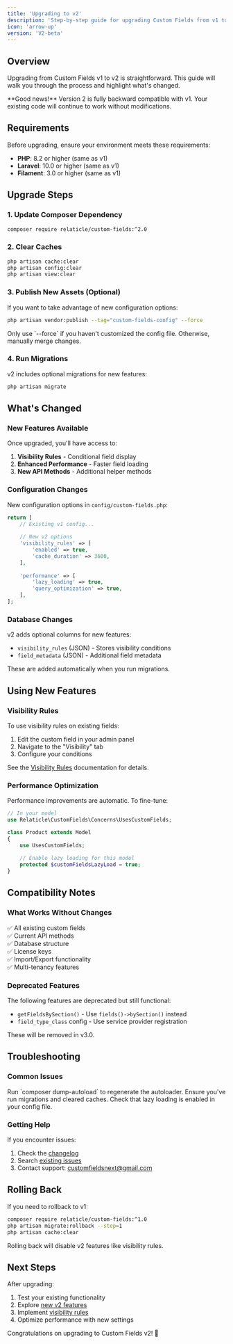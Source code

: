 ```yaml
---
title: 'Upgrading to v2'
description: 'Step-by-step guide for upgrading Custom Fields from v1 to v2'
icon: 'arrow-up'
version: 'V2-beta'
---
```


## Overview

Upgrading from Custom Fields v1 to v2 is straightforward. This guide will walk you through the process and highlight what's changed.

<Info>
**Good news!** Version 2 is fully backward compatible with v1. Your existing code will continue to work without modifications.
</Info>

## Requirements

Before upgrading, ensure your environment meets these requirements:

- **PHP**: 8.2 or higher (same as v1)
- **Laravel**: 10.0 or higher (same as v1)
- **Filament**: 3.0 or higher (same as v1)

## Upgrade Steps

### 1. Update Composer Dependency

```bash
composer require relaticle/custom-fields:^2.0
```

### 2. Clear Caches

```bash
php artisan cache:clear
php artisan config:clear
php artisan view:clear
```

### 3. Publish New Assets (Optional)

If you want to take advantage of new configuration options:

```bash
php artisan vendor:publish --tag="custom-fields-config" --force
```

<Warning>
Only use `--force` if you haven't customized the config file. Otherwise, manually merge changes.
</Warning>

### 4. Run Migrations

v2 includes optional migrations for new features:

```bash
php artisan migrate
```

## What's Changed

### New Features Available

Once upgraded, you'll have access to:

1. **Visibility Rules** - Conditional field display
2. **Enhanced Performance** - Faster field loading
3. **New API Methods** - Additional helper methods

### Configuration Changes

New configuration options in `config/custom-fields.php`:

```php
return [
    // Existing v1 config...
    
    // New v2 options
    'visibility_rules' => [
        'enabled' => true,
        'cache_duration' => 3600,
    ],
    
    'performance' => [
        'lazy_loading' => true,
        'query_optimization' => true,
    ],
];
```

### Database Changes

v2 adds optional columns for new features:

- `visibility_rules` (JSON) - Stores visibility conditions
- `field_metadata` (JSON) - Additional field metadata

These are added automatically when you run migrations.

## Using New Features

### Visibility Rules

To use visibility rules on existing fields:

1. Edit the custom field in your admin panel
2. Navigate to the "Visibility" tab
3. Configure your conditions

See the [Visibility Rules](/v2/visibility-rules) documentation for details.

### Performance Optimization

Performance improvements are automatic. To fine-tune:

```php
// In your model
use Relaticle\CustomFields\Concerns\UsesCustomFields;

class Product extends Model
{
    use UsesCustomFields;
    
    // Enable lazy loading for this model
    protected $customFieldsLazyLoad = true;
}
```

## Compatibility Notes

### What Works Without Changes

✅ All existing custom fields  
✅ Current API methods  
✅ Database structure  
✅ License keys  
✅ Import/Export functionality  
✅ Multi-tenancy features  

### Deprecated Features

The following features are deprecated but still functional:

- `getFieldsBySection()` - Use `fields()->bySection()` instead
- `field_type_class` config - Use service provider registration

These will be removed in v3.0.

## Troubleshooting

### Common Issues

<AccordionGroup>
  <Accordion title="Class not found after upgrade">
    Run `composer dump-autoload` to regenerate the autoloader.
  </Accordion>
  
  <Accordion title="Visibility rules not showing">
    Ensure you've run migrations and cleared caches.
  </Accordion>
  
  <Accordion title="Performance seems slower">
    Check that lazy loading is enabled in your config file.
  </Accordion>
</AccordionGroup>

### Getting Help

If you encounter issues:

1. Check the [changelog](https://github.com/relaticle/custom-fields/blob/main/CHANGELOG.md)
2. Search [existing issues](https://github.com/relaticle/custom-fields/issues)
3. Contact support: customfieldsnext@gmail.com

## Rolling Back

If you need to rollback to v1:

```bash
composer require relaticle/custom-fields:^1.0
php artisan migrate:rollback --step=1
php artisan cache:clear
```

<Warning>
Rolling back will disable v2 features like visibility rules.
</Warning>

## Next Steps

After upgrading:

1. Test your existing functionality
2. Explore [new v2 features](/v2/introduction)
3. Implement [visibility rules](/v2/visibility-rules)
4. Optimize performance with new settings

Congratulations on upgrading to Custom Fields v2! 🎉